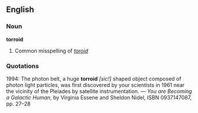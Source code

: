 ==English==

===Noun===
'''torroid'''
# Common misspelling of ''[[toroid]]''

===Quotations===
1994: The photon belt, a huge '''torroid''' ''[sic!]'' shaped object composed of photon light particles, was first discovered by your scientists in 1961 near the vicinity of the Pleiades by satellite instrumentation. &mdash; ''You are Becoming a Galactic Human'', by Virginia Essene and Sheldon Nidel, ISBN 0937147087, pp. 27&ndash;28
{{rfd}}